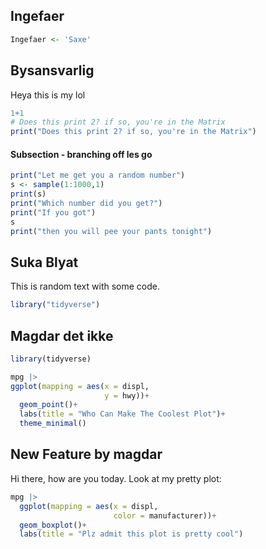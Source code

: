 ## Ingefaer

```r
Ingefaer <- 'Saxe'
```

## Bysansvarlig

Heya this is my lol

```r
1+1
# Does this print 2? if so, you're in the Matrix
print("Does this print 2? if so, you're in the Matrix")

```

#### Subsection - branching off les go

```r
print("Let me get you a random number")
s <- sample(1:1000,1)
print(s)
print("Which number did you get?")
print("If you got")
s
print("then you will pee your pants tonight")
```

## Suka Blyat

This is random text with some code.

```r
library("tidyverse")
```

## Magdar det ikke

```r
library(tidyverse)

```

```r
mpg |> 
ggplot(mapping = aes(x = displ,
                     y = hwy))+
  geom_point()+
  labs(title = "Who Can Make The Coolest Plot")+
  theme_minimal()

```

## New Feature by magdar

Hi there, how are you today. Look at my pretty plot:

```r
mpg |> 
  ggplot(mapping = aes(x = displ,
                       color = manufacturer))+
  geom_boxplot()+
  labs(title = "Plz admit this plot is pretty cool")
```
